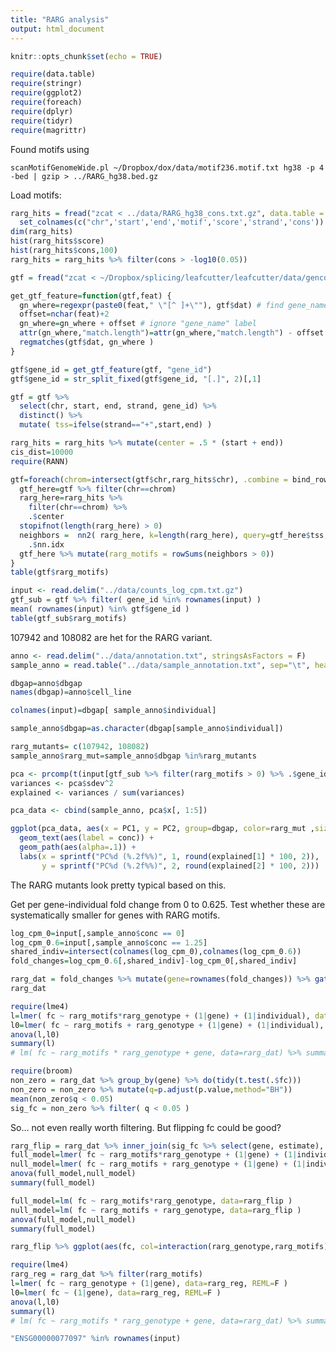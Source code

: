 ```yaml
---
title: "RARG analysis"
output: html_document
---
```


```r
knitr::opts_chunk$set(echo = TRUE)
```

```r
require(data.table)
require(stringr)
require(ggplot2)
require(foreach)
require(dplyr)
require(tidyr)
require(magrittr)
```

Found motifs using
```
scanMotifGenomeWide.pl ~/Dropbox/dox/data/motif236.motif.txt hg38 -p 4 -bed | gzip > ../RARG_hg38.bed.gz
```

Load motifs:
```r
rarg_hits = fread("zcat < ../data/RARG_hg38_cons.txt.gz", data.table = F) %>%
  set_colnames(c("chr",'start','end','motif','score','strand','cons'))
dim(rarg_hits)
hist(rarg_hits$score)
hist(rarg_hits$cons,100)
rarg_hits = rarg_hits %>% filter(cons > -log10(0.05))
```

```r

gtf = fread("zcat < ~/Dropbox/splicing/leafcutter/leafcutter/data/gencode.v26.annotation.gtf.gz", data.table = F,col.names=c("chr","source","feature","start","end","a","strand","b","dat")) %>% filter(feature=="gene")

get_gtf_feature=function(gtf,feat) {
  gn_where=regexpr(paste0(feat," \"[^ ]+\""), gtf$dat) # find gene_names in dat
  offset=nchar(feat)+2
  gn_where=gn_where + offset # ignore "gene_name" label
  attr(gn_where,"match.length")=attr(gn_where,"match.length") - offset - 1 # cutoff trailing quote mark
  regmatches(gtf$dat, gn_where ) 
}

gtf$gene_id = get_gtf_feature(gtf, "gene_id")
gtf$gene_id = str_split_fixed(gtf$gene_id, "[.]", 2)[,1]

gtf = gtf %>% 
  select(chr, start, end, strand, gene_id) %>%
  distinct() %>%
  mutate( tss=ifelse(strand=="+",start,end) )
```

```r
rarg_hits = rarg_hits %>% mutate(center = .5 * (start + end))
cis_dist=10000
require(RANN)

gtf=foreach(chrom=intersect(gtf$chr,rarg_hits$chr), .combine = bind_rows) %do% {
  gtf_here=gtf %>% filter(chr==chrom)
  rarg_here=rarg_hits %>% 
    filter(chr==chrom) %>% 
    .$center
  stopifnot(length(rarg_here) > 0)
  neighbors =  nn2( rarg_here, k=length(rarg_here), query=gtf_here$tss, searchtype="radius", radius = cis_dist ) %>%
    .$nn.idx
  gtf_here %>% mutate(rarg_motifs = rowSums(neighbors > 0))
}
table(gtf$rarg_motifs)
```

```r
input <- read.delim("../data/counts_log_cpm.txt.gz")
gtf_sub = gtf %>% filter( gene_id %in% rownames(input) )
mean( rownames(input) %in% gtf$gene_id )
table(gtf_sub$rarg_motifs)
```

107942 and 108082 are het for the RARG variant. 
```r
anno <- read.delim("../data/annotation.txt", stringsAsFactors = F)
sample_anno = read.table("../data/sample_annotation.txt", sep="\t", header=T, stringsAsFactors = F)

dbgap=anno$dbgap
names(dbgap)=anno$cell_line

colnames(input)=dbgap[ sample_anno$individual]

sample_anno$dbgap=as.character(dbgap[sample_anno$individual])

rarg_mutants= c(107942, 108082)
sample_anno$rarg_mut=sample_anno$dbgap %in%rarg_mutants

pca <- prcomp(t(input[gtf_sub %>% filter(rarg_motifs > 0) %>% .$gene_id,]), scale. = TRUE)
variances <- pca$sdev^2
explained <- variances / sum(variances)

pca_data <- cbind(sample_anno, pca$x[, 1:5])

ggplot(pca_data, aes(x = PC1, y = PC2, group=dbgap, color=rarg_mut ,size=rarg_mut)) +
  geom_text(aes(label = conc)) +
  geom_path(aes(alpha=.1)) +
  labs(x = sprintf("PC%d (%.2f%%)", 1, round(explained[1] * 100, 2)),
       y = sprintf("PC%d (%.2f%%)", 2, round(explained[2] * 100, 2)))
```

The RARG mutants look pretty typical based on this. 

Get per gene-individual fold change from 0 to 0.625. Test whether these are systematically smaller for genes with RARG motifs.
```r

log_cpm_0=input[,sample_anno$conc == 0]
log_cpm_0.6=input[,sample_anno$conc == 1.25]
shared_indiv=intersect(colnames(log_cpm_0),colnames(log_cpm_0.6))
fold_changes=log_cpm_0.6[,shared_indiv]-log_cpm_0[,shared_indiv]

rarg_dat = fold_changes %>% mutate(gene=rownames(fold_changes)) %>% gather(individual, fc, colnames(fold_changes)) %>% inner_join(gtf_sub %>% select(gene_id,rarg_motifs), by=c(gene='gene_id')) %>% mutate(rarg_motifs=rarg_motifs > 0, rarg_genotype = individual %in% rarg_mutants)
rarg_dat
```

```r
require(lme4)
l=lmer( fc ~ rarg_motifs*rarg_genotype + (1|gene) + (1|individual), data=rarg_dat, REML=F )
l0=lmer( fc ~ rarg_motifs + rarg_genotype + (1|gene) + (1|individual), data=rarg_dat, REML=F )
anova(l,l0)
summary(l)
# lm( fc ~ rarg_motifs * rarg_genotype + gene, data=rarg_dat) %>% summary()
```

```r
require(broom)
non_zero = rarg_dat %>% group_by(gene) %>% do(tidy(t.test(.$fc)))
non_zero = non_zero %>% mutate(q=p.adjust(p.value,method="BH"))
mean(non_zero$q < 0.05)
sig_fc = non_zero %>% filter( q < 0.05 )
```
So... not even really worth filtering. But flipping fc could be good? 

```r
rarg_flip = rarg_dat %>% inner_join(sig_fc %>% select(gene, estimate), by="gene") %>% mutate(fc = fc / estimate)
full_model=lmer( fc ~ rarg_motifs*rarg_genotype + (1|gene) + (1|individual), data=rarg_flip, REML=F )
null_model=lmer( fc ~ rarg_motifs + rarg_genotype + (1|gene) + (1|individual), data=rarg_flip, REML=F )
anova(full_model,null_model)
summary(full_model)
```
```r
full_model=lm( fc ~ rarg_motifs*rarg_genotype, data=rarg_flip )
null_model=lm( fc ~ rarg_motifs + rarg_genotype, data=rarg_flip )
anova(full_model,null_model)
summary(full_model)
```

```r
rarg_flip %>% ggplot(aes(fc, col=interaction(rarg_genotype,rarg_motifs))) + geom_density()
```

```r
require(lme4)
rarg_reg = rarg_dat %>% filter(rarg_motifs)
l=lmer( fc ~ rarg_genotype + (1|gene), data=rarg_reg, REML=F )
l0=lmer( fc ~ (1|gene), data=rarg_reg, REML=F )
anova(l,l0)
summary(l)
# lm( fc ~ rarg_motifs * rarg_genotype + gene, data=rarg_dat) %>% summary()
```


```r
"ENSG00000077097" %in% rownames(input)
```